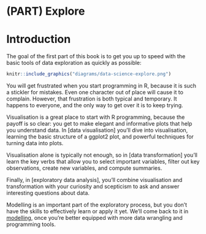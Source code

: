 # (PART) Explore {-}

# Introduction

The goal of the first part of this book is to get you up to speed with the basic tools of data exploration as quickly as possible:

```r
knitr::include_graphics("diagrams/data-science-explore.png")
```

You will get frustrated when you start programming in R, because it is such a stickler for mistakes. Even one character out of place will cause it to complain. However, that frustration is both typical and temporary. It happens to everyone, and the only way to get over it is to keep trying.

Visualisation is a great place to start with R programming, because the payoff is so clear: you get to make elegant and informative plots that help you understand data. In [data visualisation] you'll dive into visualisation, learning the basic structure of a ggplot2 plot, and powerful techniques for turning data into plots. 

Visualisation alone is typically not enough, so in [data transformation] you'll learn the key verbs that allow you to select important variables, filter out key observations, create new variables, and compute summaries.
  
Finally, in [exploratory data analysis], you'll combine visualisation and  transformation with your curiosity and scepticism to ask and answer interesting questions about data.

Modelling is an important part of the exploratory process, but you don't have the skills to effectively learn or apply it yet. We'll come back to it in [modelling](#model-intro), once you're better equipped with more data wrangling and programming tools.
